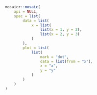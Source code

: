 

```r
mosaicr::mosaic(
    api = NULL,
    spec = list(
        data = list(
            x = list(
                list(x = 1, y = 2),
                list(x = 2, y = 3)
            )
        ),
        plot = list(
            list(
                mark = "dot",
                data = list(from = "x"),
                x = "x",
                y = "y"
            )
        )
    )
)
```
